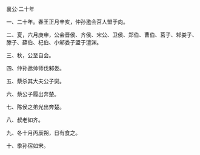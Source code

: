 

襄公·二十年

一、二十年。春王正月辛亥，仲孙遬会莒人盟于向。

二、夏，六月庚申，公会晋侯、齐侯、宋公、卫侯、郑伯、曹伯、莒子、邾娄子、滕子、薛伯、杞伯、小邾娄子盟于澶渊。

三、秋，公至自会。

四、仲孙遬帅师伐邾娄。

五、蔡杀其大夫公子爕。

六、蔡公子履出奔楚。

七、陈侯之弟光出奔楚。

八、叔老如齐。

九、冬十月丙辰朔，日有食之。

十、季孙宿如宋。

